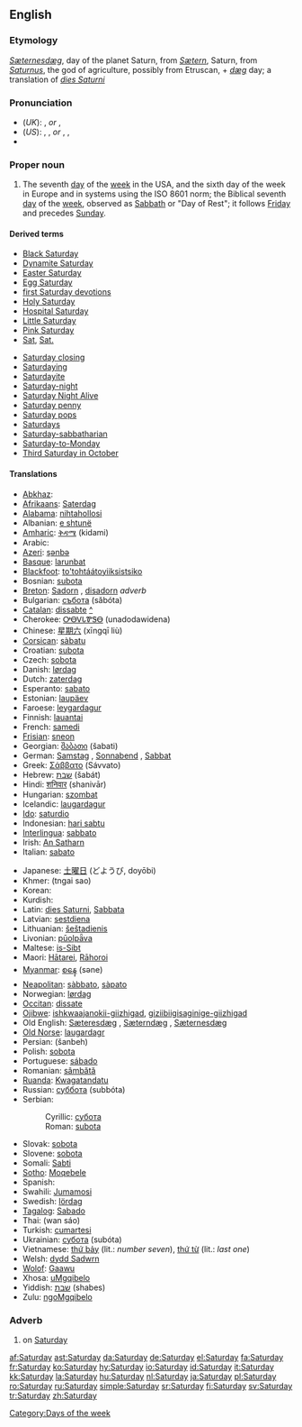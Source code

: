 ==English==

===Etymology===
{{OE.}} ''[[Sæternesdæg]]'', day of the planet Saturn, from ''[[Sætern]]'', Saturn, from {{L.}} ''[[Saturnus]]'', the god of agriculture, possibly from Etruscan, + {{OE.}} ''[[dæg]]'' day; a translation of {{L.}} ''[[dies Saturni]]''

===Pronunciation===
*(''UK''): {{IPA|/ˈsætədeɪ/}}, {{SAMPA|/"s{t@deI/}} ''or'' {{IPA|/ˈsætədi/}}, {{SAMPA|/"s{t@di/}}
*(''US''): {{enPR|săʹtər-dā}}, {{IPA|/ˈsætɚdeɪ/}}, {{SAMPA|/"s{t@`deI/}} ''or'' {{enPR|săʹtər-di}}, {{IPA|/ˈsætɚdi/}}, {{SAMPA|/"s{t@`di/}}
*{{audio|en-us-Saturday.ogg|Audio (US)}}

===Proper noun===
{{en-proper noun|Saturdays}}

# The seventh [[day]] of the [[week]] in the USA, and the sixth day of the week in Europe and in systems using the ISO 8601 norm; the Biblical seventh [[day]] of the [[week]], observed as [[Sabbath]] or "Day of Rest"; it follows [[Friday]] and precedes [[Sunday]].
<!--probably just the attributive form of the noun: #An appointment, person, or feeling associated with this day of the week.-->

====Derived terms====
{{top2}}
*[[Black Saturday]]
*[[Dynamite Saturday]]
*[[Easter Saturday]]
*[[Egg Saturday]]
*[[first Saturday devotions]]
*[[Holy Saturday]]
*[[Hospital Saturday]]
*[[Little Saturday]]
*[[Pink Saturday]]
*[[Sat]], [[Sat.]]
{{mid2}}
*[[Saturday closing]]
*[[Saturdaying]]
*[[Saturdayite]]
*[[Saturday-night]]
*[[Saturday Night Alive]]
*[[Saturday penny]]
*[[Saturday pops]]
*[[Saturdays]]<!--adverb-->
*[[Saturday-sabbatharian]]
*[[Saturday-to-Monday]]
*[[w:Third Saturday in October|Third Saturday in October]]
{{bottom}}

====Translations====
{{trans-top|day of the week}}
*[[Abkhaz]]: {{RUchar|[[асабш]]}} {{IPAchar|(asabš)}}
*[[Afrikaans]]: [[Saterdag]]
*[[Alabama]]: [[nihtahollosi]]
*Albanian: [[e shtunë]]
*[[Amharic]]: [[ቅዳሜ]] (kidami)
*Arabic: {{ARchar|[[السبت]]}} {{IPAchar|(as-sábt)}}
*[[Azeri]]: [[şənbə]]
*[[Basque]]: [[larunbat]]
*[[Blackfoot]]: [[to'tohtáátoyiiksistsiko]]
*Bosnian: [[subota#Bosnian|subota]] {{f}}
*[[Breton]]: [[Sadorn]] {{m}}, [[disadorn]] ''adverb''
*Bulgarian: [[събота]] (săbóta) {{f}}
*[[Catalan]]: [[dissabte]] {{m}} [[:ca:dissabte|^]]
*Cherokee: [[ᎤᎾᏙᏓᏈᏕᎾ]] (unadodawidena)
*Chinese: [[星期六]] (xīngqī liù)
*[[Corsican]]: [[sàbatu]]
*Croatian: [[subota#Croatian|subota]] {{f}}
*Czech: [[sobota]] {{f}}
*Danish: [[lørdag]]
*Dutch: [[zaterdag]] {{m}}
*Esperanto: [[sabato]]
*Estonian: [[laupäev]]
*Faroese: [[leygardagur]] {{m}}
*Finnish: [[lauantai]]
*French: [[samedi]] {{m}}
*[[Frisian]]: [[sneon]]
*Georgian: [[შაბათი]] (šabati)
*German: [[Samstag]] {{m}}, [[Sonnabend]] {{m}}, [[Sabbat]] {{m}}
*Greek: [[Σάββατο]] (Sávvato) {{f}}
*Hebrew: [[שבת]] (šabát)
*Hindi: [[शनिवार]] (shanivār)
*Hungarian: [[szombat]]
*Icelandic: [[laugardagur]] {{m}}
*[[Ido]]: [[saturdio]]
*Indonesian: [[hari sabtu]]
*[[Interlingua]]: [[sabbato]]
*Irish: [[An Satharn]]
*Italian: [[sabato]] {{m}}
{{trans-mid}}
*Japanese: [[土曜日]] (どようび, doyōbi)
*Khmer: {{KMchar|[[ថ្ងៃសៅរ៏]]}} (tngai sao)
*Korean: {{t|ko|sc=KOchar|토요일|tr=toyoil}}
*Kurdish: {{KUchar|[[شه‌مه‌]]}}
*Latin: [[dies Saturni]], [[Sabbata]] {{npl}}
*Latvian: [[sestdiena]]
*Lithuanian: [[šeštadienis]] {{m}}
*Livonian: [[pūolpǟva]]
*Maltese: [[is-Sibt]]
*Maori: [[Hātarei]], [[Rāhoroi]]
*[[Myanmar]]: [[စနေ]] (səne)
*[[Neapolitan]]: [[sàbbato]], [[sàpato]]
*Norwegian: [[lørdag]]
*[[Occitan]]: [[dissate]]
*[[Ojibwe]]: [[ishkwaajanokii-giizhigad]], [[giziibiigisaginige-giizhigad]]
*Old English: [[Sæteresdæg]] {{m}}, [[Sæterndæg]] {{m}}, [[Sæternesdæg]] {{m}}
*[[Old Norse]]: [[laugardagr]] {{m}}
*Persian: {{FAchar|[[شنبه]]}} (šanbeh)
*Polish: [[sobota]] {{f}}
*Portuguese: [[sábado]] {{m}}
*Romanian: [[sâmbătă]] {{f}}
*[[Ruanda]]: [[Kwagatandatu]]
*Russian: [[суббота]] (subbóta) {{f}}
*Serbian:
*:Cyrillic: [[субота#Serbian|субота]] {{f}}
*:Roman: [[subota#Serbian|subota]] {{f}}
*Slovak: [[sobota#Slovak|sobota]] {{f}}
*Slovene: [[sobota]] {{f}}
*Somali: [[Sabti]]
*[[Sotho]]: [[Moqebele]]
*Spanish: {{t|es|sábado|m}}
*Swahili: [[Jumamosi]]
*Swedish: [[lördag]] {{c}}
*[[Tagalog]]: [[Sabado]]
*Thai: {{THchar|[[วันเสาร์]]}} (wan sáo)
*Turkish: [[cumartesi]]
*Ukrainian: [[субота]] (subóta) {{f}}
*Vietnamese: [[thứ bảy]] (lit.: ''number seven''), [[thứ từ]] (lit.: ''last one'')
*Welsh: [[dydd Sadwrn]] {{m}}
*[[Wolof]]: [[Gaawu]]
*Xhosa: [[uMgqibelo]]
*Yiddish: [[שבת#Yiddish|שבת]] (shabes)
*Zulu: [[ngoMgqibelo]]
{{trans-bottom}}

===Adverb===
{{en-adv|-}}

# on [[Saturday]]

[[Category:Days of the week]]

[[af:Saturday]]
[[ast:Saturday]]
[[da:Saturday]]
[[de:Saturday]]
[[el:Saturday]]
[[fa:Saturday]]
[[fr:Saturday]]
[[ko:Saturday]]
[[hy:Saturday]]
[[io:Saturday]]
[[id:Saturday]]
[[it:Saturday]]
[[kk:Saturday]]
[[la:Saturday]]
[[hu:Saturday]]
[[nl:Saturday]]
[[ja:Saturday]]
[[pl:Saturday]]
[[ro:Saturday]]
[[ru:Saturday]]
[[simple:Saturday]]
[[sr:Saturday]]
[[fi:Saturday]]
[[sv:Saturday]]
[[tr:Saturday]]
[[zh:Saturday]]
